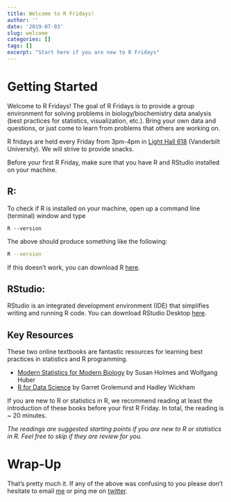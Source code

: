 ```yaml
---
title: Welcome to R Fridays!
author: ''
date: '2019-07-03'
slug: welcome
categories: []
tags: []
excerpt: "Start here if you are new to R Fridays"
---
```


# Getting Started

Welcome to R Fridays! The goal of R Fridays is to provide a group environment for solving problems in biology/biochemistry data analysis (best practices for statistics, visualization, etc.). Bring your own data and questions, or just come to learn from problems that others are working on.

R fridays are held every Friday from 3pm-4pm in [Light Hall 618](https://goo.gl/maps/TDA4sbdg1obfX1Ft7) (Vanderbilt University). We will strive to provide snacks.

Before your first R Friday, make sure that you have R and RStudio installed on your machine. 

## R: 

To check if R is installed on your machine, open up a command line (terminal) window and type 

```
R --version
```

The above should produce something like the following:

```bash
R --version
```


If this doesn't work, you can download R [here](http://www.r-project.org).

## RStudio: 

RStudio is an integrated development environment (IDE) that simplifies writing and running R code. You can download RStudio Desktop [here](https://www.rstudio.com/products/rstudio/download/).

## Key Resources

These two online textbooks are fantastic resources for learning best practices in statistics and R programming.

 - [Modern Statistics for Modern Biology](http://web.stanford.edu/class/bios221/book/) by Susan Holmes and Wolfgang Huber
 - [R for Data Science](https://r4ds.had.co.nz) by Garret Grolemund and Hadley Wickham

If you are new to R or statistics in R, we recommend reading at least the introduction of these books before your first R Friday. In total, the reading is ~ 20 minutes.

_The readings are suggested starting points if you are new to R or statistics in R. Feel free to skip if they are review for you. _

# Wrap-Up

That's pretty much it. If any of the above was confusing to you please don't hesitate to email [me](https://saraharcos.github.io/contact.html) or ping me on [twitter](https://www.twitter.com/sarah_arcos).

